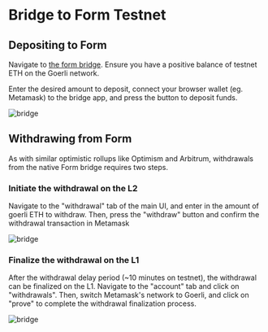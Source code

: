 # Bridge to Form Testnet

## Depositing to Form
Navigate to [the form bridge](https://bridge.form.network/). Ensure you have a positive balance of testnet ETH on the Goerli network.

Enter the desired amount to deposit, connect your browser wallet (eg. Metamask) to the bridge app, and press the button to deposit funds.

![bridge](../images/form-bridge-1.png)

## Withdrawing from Form

As with similar optimistic rollups like Optimism and Arbitrum, withdrawals from the native Form bridge requires two steps.

### Initiate the withdrawal on the L2

Navigate to the "withdrawal" tab of the main UI, and enter in the amount of goerli ETH to withdraw. Then, press the "withdraw" button and confirm the withdrawal transaction in Metamask

![bridge](../images/form-bridge-2.png)

### Finalize the withdrawal on the L1

After the withdrawal delay period (~10 minutes on testnet), the withdrawal can be finalized on the L1. Navigate to the "account" tab and click on "withdrawals". Then, switch Metamask's network to Goerli, and click on "prove" to complete the withdrawal finalization process.

![bridge](../images/form-bridge-3.png)

